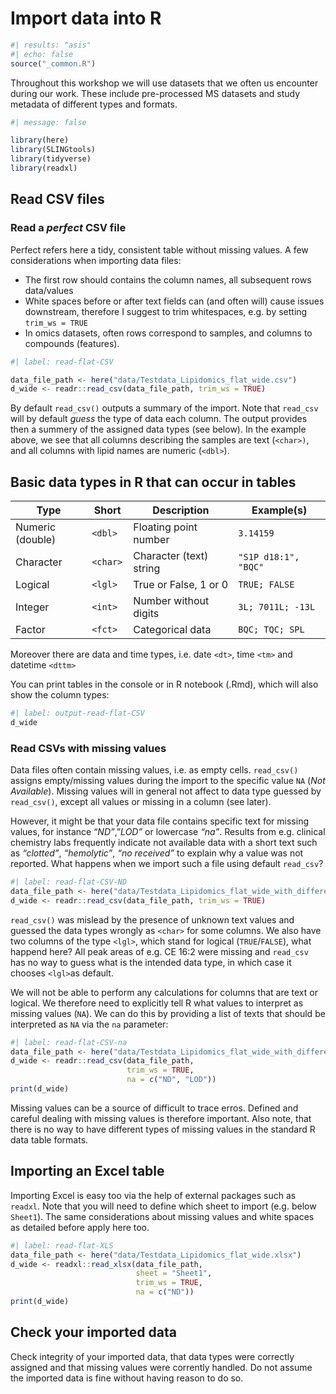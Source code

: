 # Import data into R

```{r}
#| results: "asis"
#| echo: false
source("_common.R")
```

Throughout this workshop we will use datasets that we often us encounter during our work. These include pre-processed MS datasets and study metadata of different types and formats.

```{r setup}
#| message: false

library(here)
library(SLINGtools)
library(tidyverse)
library(readxl)

```

## Read CSV files

### Read a *perfect* CSV file

Perfect refers here a tidy, consistent table without missing values. A few considerations when importing data files:

-   The first row should contains the column names, all subsequent rows data/values
-   White spaces before or after text fields can (and often will) cause issues downstream, therefore I suggest to trim whitespaces, e.g. by setting `trim_ws = TRUE`
-   In omics datasets, often rows correspond to samples, and columns to compounds (features).

```{r}
#| label: read-flat-CSV

data_file_path <- here("data/Testdata_Lipidomics_flat_wide.csv")
d_wide <- readr::read_csv(data_file_path, trim_ws = TRUE)
```

By default `read_csv()` outputs a summary of the import. Note that `read_csv` will by default *guess* the type of data each column. The output provides then a summery of the assigned data types (see below). In the example above, we see that all columns describing the samples are text (`<char>)`, and all columns with lipid names are numeric (`<dbl>`).

::: callout-note
## Basic data types in R that can occur in tables

| Type             | Short    | Description             | Example(s)           |
|------------------|----------|-------------------------|----------------------|
| Numeric (double) | `<dbl>`  | Floating point number   | `3.14159`            |
| Character        | `<char>` | Character (text) string | `"S1P d18:1", "BQC"` |
| Logical          | `<lgl>`  | True or False, 1 or 0   | `TRUE; FALSE`        |
| Integer          | `<int>`  | Number without digits   | `3L; 7011L; -13L`    |
| Factor           | `<fct>`  | Categorical data        | `BQC; TQC; SPL`      |

Moreover there are data and time types, i.e. date `<dt>`, time `<tm>` and datetime `<dttm>`
:::

You can print tables in the console or in R notebook (.Rmd), which will also show the column types:

```{r}
#| label: output-read-flat-CSV
d_wide
```

### Read CSVs with missing values

Data files often contain missing values, i.e. as empty cells. `read_csv()` assigns empty/missing values during the import to the specific value `NA` (*Not Available*). Missing values will in general not affect to data type guessed by `read_csv()`, except all values or missing in a column (see later).

However, it might be that your data file contains specific text for missing values, for instance "*ND"*, "*LOD"* or lowercase *"na"*. Results from e.g. clinical chemistry labs frequently indicate not available data with a short text such as *"clotted"*, *"hemolytic"*, *"no received"* to explain why a value was not reported. What happens when we import such a file using default `read_csv`?

```{r}
#| label: read-flat-CSV-ND
data_file_path <- here("data/Testdata_Lipidomics_flat_wide_with_differentNA.csv")
d_wide <- readr::read_csv(data_file_path, trim_ws = TRUE)

```

`read_csv()` was mislead by the presence of unknown text values and guessed the data types wrongly as `<char>` for some columns. We also have two columns of the type `<lgl>`, which stand for logical (`TRUE`/`FALSE`), what happend here? All peak areas of e.g. CE 16:2 were missing and `read_csv` has no way to guess what is the intended data type, in which case it chooses `<lgl>`as default.

We will not be able to perform any calculations for columns that are text or logical. We therefore need to explicitly tell R what values to interpret as missing values (`NA`). We can do this by providing a list of texts that should be interpreted as `NA` via the `na` parameter:

```{r}
#| label: read-flat-CSV-na
data_file_path <- here("data/Testdata_Lipidomics_flat_wide_with_differentNA.csv")
d_wide <- readr::read_csv(data_file_path, 
                          trim_ws = TRUE, 
                          na = c("ND", "LOD"))
print(d_wide)

```

::: {.callout-note appearance="minimal"}
Missing values can be a source of difficult to trace erros. Defined and careful dealing with missing values is therefore important. Also note, that there is no way to have different types of missing values in the standard R data table formats.
:::

## Importing an Excel table

Importing Excel is easy too via the help of external packages such as `readxl`. Note that you will need to define which sheet to import (e.g. below `Sheet1`). The same considerations about missing values and white spaces as detailed before apply here too.

```{r}
#| label: read-flat-XLS
data_file_path <- here("data/Testdata_Lipidomics_flat_wide.xlsx")
d_wide <- readxl::read_xlsx(data_file_path,
                            sheet = "Sheet1",
                            trim_ws = TRUE, 
                            na = c("ND"))
print(d_wide)

```

::: {.callout-important appearance="default"}
## Check your imported data

Check integrity of your imported data, that data types were correctly assigned and that missing values were corrently handled. Do not assume the imported data is fine without having reason to do so.
:::
